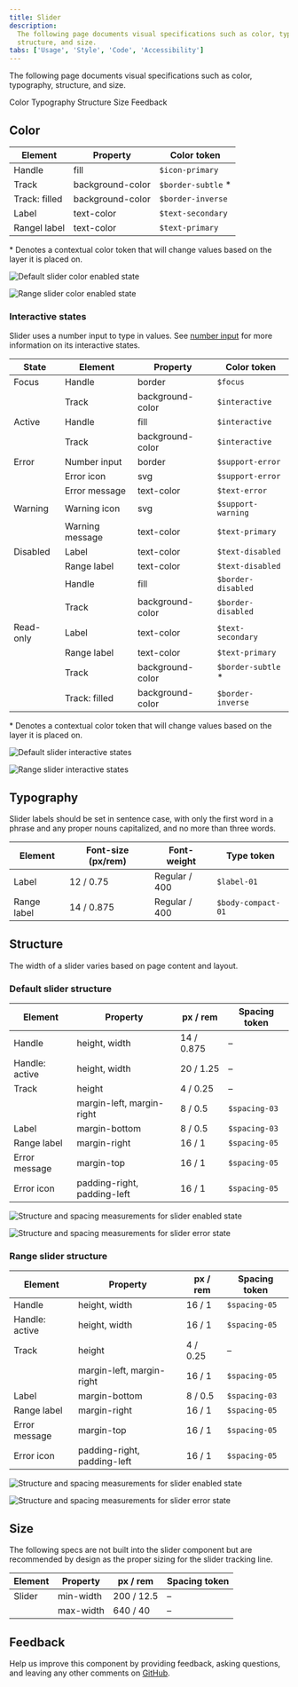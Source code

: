 ```yaml
---
title: Slider
description:
  The following page documents visual specifications such as color, typography,
  structure, and size.
tabs: ['Usage', 'Style', 'Code', 'Accessibility']
---
```


<PageDescription>

The following page documents visual specifications such as color, typography,
structure, and size.

</PageDescription>

<AnchorLinks>

<AnchorLink>Color</AnchorLink>
<AnchorLink>Typography</AnchorLink>
<AnchorLink>Structure</AnchorLink>
<AnchorLink>Size</AnchorLink>
<AnchorLink>Feedback</AnchorLink>

</AnchorLinks>

## Color

| Element       | Property         | Color token         |
| ------------- | ---------------- | ------------------- |
| Handle        | fill             | `$icon-primary`     |
| Track         | background-color | `$border-subtle` \* |
| Track: filled | background-color | `$border-inverse`   |
| Label         | text-color       | `$text-secondary`   |
| Rangel label  | text-color       | `$text-primary`     |

<Caption>
  * Denotes a contextual color token that will change values based on the layer
  it is placed on.
</Caption>

<Row>
<Column colLg={8}>

<Tabs>

<Tab label="Default">

![Default slider color enabled state](images/color-default-slider.png)

</Tab>

<Tab label="Range">

![Range slider color enabled state](images/color-range-slider.png)

</Tab>

</Tabs>

</Column>
</Row>

### Interactive states

Slider uses a number input to type in values. See
[number input](https://carbondesignsystem.com/components/number-input/style) for
more information on its interactive states.

| State     | Element         | Property         | Color token         |
| --------- | --------------- | ---------------- | ------------------- |
| Focus     | Handle          | border           | `$focus`            |
|           | Track           | background-color | `$interactive`      |
| Active    | Handle          | fill             | `$interactive`      |
|           | Track           | background-color | `$interactive`      |
| Error     | Number input    | border           | `$support-error`    |
|           | Error icon      | svg              | `$support-error`    |
|           | Error message   | text-color       | `$text-error`       |
| Warning   | Warning icon    | svg              | `$support-warning`  |
|           | Warning message | text-color       | `$text-primary`     |
| Disabled  | Label           | text-color       | `$text-disabled`    |
|           | Range label     | text-color       | `$text-disabled`    |
|           | Handle          | fill             | `$border-disabled`  |
|           | Track           | background-color | `$border-disabled`  |
| Read-only | Label           | text-color       | `$text-secondary`   |
|           | Range label     | text-color       | `$text-primary`     |
|           | Track           | background-color | `$border-subtle` \* |
|           | Track: filled   | background-color | `$border-inverse`   |

<Caption>
  * Denotes a contextual color token that will change values based on the layer
  it is placed on.
</Caption>

<Row>
<Column colLg={12}>

<Tabs>

<Tab label="Default">

![Default slider interactive states](images/slider-default-style-states.png)

</Tab>

<Tab label="Range">

![Range slider interactive states](images/slider-range-style-states.png)

</Tab>

</Tabs>

</Column>
</Row>

## Typography

Slider labels should be set in sentence case, with only the first word in a
phrase and any proper nouns capitalized, and no more than three words.

| Element     | Font-size (px/rem) | Font-weight   | Type token         |
| ----------- | ------------------ | ------------- | ------------------ |
| Label       | 12 / 0.75          | Regular / 400 | `$label-01`        |
| Range label | 14 / 0.875         | Regular / 400 | `$body-compact-01` |

## Structure

The width of a slider varies based on page content and layout.

### Default slider structure

| Element        | Property                    | px / rem   | Spacing token |
| -------------- | --------------------------- | ---------- | ------------- |
| Handle         | height, width               | 14 / 0.875 | –             |
| Handle: active | height, width               | 20 / 1.25  | –             |
| Track          | height                      | 4 / 0.25   | –             |
|                | margin-left, margin-right   | 8 / 0.5    | `$spacing-03` |
| Label          | margin-bottom               | 8 / 0.5    | `$spacing-03` |
| Range label    | margin-right                | 16 / 1     | `$spacing-05` |
| Error message  | margin-top                  | 16 / 1     | `$spacing-05` |
| Error icon     | padding-right, padding-left | 16 / 1     | `$spacing-05` |

<div className="image--fixed">

![Structure and spacing measurements for slider enabled state](images/slider-style-structure-default-enabled.png)

</div>

<div className="image--fixed">

![Structure and spacing measurements for slider error state](images/slider-style-structure-default-error.png)

</div>

### Range slider structure

| Element        | Property                    | px / rem | Spacing token |
| -------------- | --------------------------- | -------- | ------------- |
| Handle         | height, width               | 16 / 1   | `$spacing-05` |
| Handle: active | height, width               | 16 / 1   | `$spacing-05` |
| Track          | height                      | 4 / 0.25 | –             |
|                | margin-left, margin-right   | 16 / 1   | `$spacing-05` |
| Label          | margin-bottom               | 8 / 0.5  | `$spacing-03` |
| Range label    | margin-right                | 16 / 1   | `$spacing-05` |
| Error message  | margin-top                  | 16 / 1   | `$spacing-05` |
| Error icon     | padding-right, padding-left | 16 / 1   | `$spacing-05` |

<div className="image--fixed">

![Structure and spacing measurements for slider enabled state](images/slider-style-structure-default-enabled.png)

</div>

<div className="image--fixed">

![Structure and spacing measurements for slider error state](images/slider-style-structure-default-error.png)

</div>

## Size

The following specs are not built into the slider component but are recommended
by design as the proper sizing for the slider tracking line.

| Element | Property  | px / rem   | Spacing token |
| ------- | --------- | ---------- | ------------- |
| Slider  | min-width | 200 / 12.5 | –             |
|         | max-width | 640 / 40   | –             |

## Feedback

Help us improve this component by providing feedback, asking questions, and
leaving any other comments on
[GitHub](https://github.com/carbon-design-system/carbon-website/issues/new?assignees=&labels=feedback&template=feedback.md).
